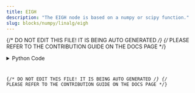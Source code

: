 ```yaml
---
title: EIGH
description: "The EIGH node is based on a numpy or scipy function."
slug: blocks/numpy/linalg/eigh
---
```


{/* DO NOT EDIT THIS FILE! IT IS BEING AUTO GENERATED */}
{/* PLEASE REFER TO THE CONTRIBUTION GUIDE ON THE DOCS PAGE */}


<PythonDocsDisplay docstring={docstring} />
<details>
<summary>Python Code</summary>



<Code code={pythonCode} lang="py" wrap theme="dracula" />

[Find this Flojoy Block on GitHub](https://github.com/flojoy-ai/blocks/blob/main/blocks/NUMPY/LINALG/EIGH/EIGH.py)

</details>

{/* DO NOT EDIT THIS FILE! IT IS BEING AUTO GENERATED */}
{/* PLEASE REFER TO THE CONTRIBUTION GUIDE ON THE DOCS PAGE */}
